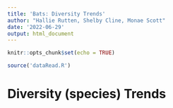 ```yaml
---
title: 'Bats: Diversity Trends'
author: "Hallie Rutten, Shelby Cline, Monae Scott"
date: '2022-06-29'
output: html_document
---
```


```r
knitr::opts_chunk$set(echo = TRUE)

source('dataRead.R')
```

# Diversity (species) Trends
